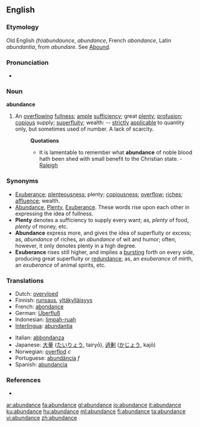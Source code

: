 ==English==

===Etymology===
Old English ''(h)abundaunce'', ''abundance'', French ''abondance'', Latin ''abundantia'', from ''abundare''. See [[Abound]].

===Pronunciation===
*{{audio|en-us-abundance.ogg|Audio (US)}}


===Noun===
'''abundance'''

# An [[overflowing]] [[fullness]]; [[ample]] [[sufficiency]]; great [[plenty]]; [[profusion]]; [[copious]] supply; [[superfluity]]; wealth: -- [[strictly]] [[applicable]] to quantity only, but sometimes used of number. A lack of scarcity.
#:'''Quotations'''
#:*It is lamentable to remember what '''abundance''' of noble blood hath been shed with small benefit to the Christian state. - [[Raleigh]]

===Synonyms===
*[[Exuberance]]; [[plenteousness]]; plenty; [[copiousness]]; [[overflow]]; [[riches]]; [[affluence]]; wealth. 
*[[Abundance]], [[Plenty]], [[Exuberance]]. These words rise upon each other in expressing the idea of fullness. 
*'''Plenty''' denotes a sufficiency to supply every want; as, ''plenty'' of food, ''plenty'' of money, etc. 
*'''Abundance''' express more, and gives the idea of superfluity or excess; as, ''abundance'' of riches, an ''abundance'' of wit and humor; often, however, it only denotes plenty in a high degree. 
*'''Exuberance''' rises still higher, and implies a [[bursting]] forth on every side, producing great superfluity or [[redundance]]; as, an ''exuberance'' of mirth, an ''exuberance'' of animal spirits, etc.

===Translations===
{{top}}
*Dutch: [[overvloed]]
*Finnish: [[runsaus]], [[yltäkylläisyys]]
*French: [[abondance]]
*German: [[Überfluß]]
*Indonesian: [[limpah-ruah]]
*[[Interlingua]]: [[abundantia]]
{{mid}}
*Italian: [[abbondanza]]
*Japanese: [[大量]] ([[たいりょう]], tairyō), [[過剰]] ([[かじょう]], kajō)
*Norwegian: [[overflod]] ''c''
*Portuguese: [[abundância]] ''f''
*Spanish: [[abundancia]]
{{bottom}}

===References===
*{{R:1913}}

[[ar:abundance]]
[[fa:abundance]]
[[gl:abundance]]
[[io:abundance]]
[[it:abundance]]
[[ku:abundance]]
[[hu:abundance]]
[[ml:abundance]]
[[fi:abundance]]
[[ta:abundance]]
[[vi:abundance]]
[[zh:abundance]]